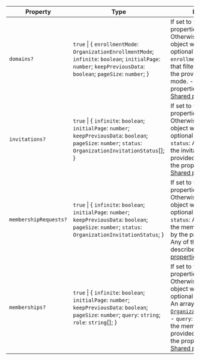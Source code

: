 

| Property                                              | Type                                                                                                                                                                 | Description                                                                                                                                                                                                                                                                                                                                                                                             |
| ----------------------------------------------------- | -------------------------------------------------------------------------------------------------------------------------------------------------------------------- | ------------------------------------------------------------------------------------------------------------------------------------------------------------------------------------------------------------------------------------------------------------------------------------------------------------------------------------------------------------------------------------------------------- |
| <a id="domains"></a> `domains?`                       | `true` \| \{ `enrollmentMode`: `OrganizationEnrollmentMode`; `infinite`: `boolean`; `initialPage`: `number`; `keepPreviousData`: `boolean`; `pageSize`: `number`; \} | If set to `true`, all default properties will be used. Otherwise, accepts an object with the following optional properties: - `enrollmentMode`: A string that filters the domains by the provided enrollment mode. - Any of the properties described in [Shared properties](#shared-properties).                                                                                                        |
| <a id="invitations"></a> `invitations?`               | `true` \| \{ `infinite`: `boolean`; `initialPage`: `number`; `keepPreviousData`: `boolean`; `pageSize`: `number`; `status`: `OrganizationInvitationStatus`[]; \}     | If set to `true`, all default properties will be used. Otherwise, accepts an object with the following optional properties: - `status`: A string that filters the invitations by the provided status. - Any of the properties described in [Shared properties](#shared-properties).                                                                                                                     |
| <a id="membershiprequests"></a> `membershipRequests?` | `true` \| \{ `infinite`: `boolean`; `initialPage`: `number`; `keepPreviousData`: `boolean`; `pageSize`: `number`; `status`: `OrganizationInvitationStatus`; \}       | If set to `true`, all default properties will be used. Otherwise, accepts an object with the following optional properties: - `status`: A string that filters the membership requests by the provided status. - Any of the properties described in [Shared properties](#shared-properties).                                                                                                             |
| <a id="memberships"></a> `memberships?`               | `true` \| \{ `infinite`: `boolean`; `initialPage`: `number`; `keepPreviousData`: `boolean`; `pageSize`: `number`; `query`: `string`; `role`: `string`[]; \}          | If set to `true`, all default properties will be used. Otherwise, accepts an object with the following optional properties: - `role`: An array of [`OrganizationCustomRoleKey`](/docs/references/javascript/types/organization-custom-role-key). - `query`: A string that filters the memberships by the provided string. - Any of the properties described in [Shared properties](#shared-properties). |
